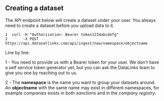 ## Creating a dataset

The API endpoint below will create a dataset under your user. You always need to create a dataset before you upload data to it.

```
1  curl -H "Authorization: Bearer token1234abcdefg"
2       -X POST https://api.datasetlinks.com/api/ingest/new/namespace/objectname
```

Line by line:

1 - You need to provide us with a Bearer token for your user. We don't have a self service token generator yet, but you can ask the DataLinks team to give you one by reaching out to us.

2 - The **namespace** is the name you want to group your datasets around. An **objectname** with the same name may exist in different namespaces, for example *companies* exists in both *sanctions* and in the *company registry*.